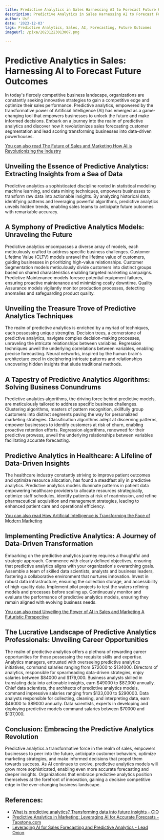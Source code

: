 ```yaml
---
title: Predictive Analytics in Sales Harnessing AI to Forecast Future Outcomes
description: Predictive Analytics in Sales Harnessing AI to Forecast Future Outcomes
author: Usf
date: '2023-12-03'
tags: Predictive Analytics, Sales, AI, Forecasting, Future Outcomes
imageUrl: /pixa/20231223013007.png

---
```

# Predictive Analytics in Sales: Harnessing AI to Forecast Future Outcomes

In today's fiercely competitive business landscape, organizations are constantly  seeking innovative strategies to gain a competitive edge and optimize their sales performance.  Predictive analytics, empowered by the transformative power of Artificial Intelligence (AI) has emerged  as a game-changing tool that empowers businesses to unlock the future  and make informed decisions. Embark on a journey into the realm of predictive analytics and discover how it revolutionizes sales forecasting customer segmentation and lead scoring transforming businesses into data-driven powerhouses.

[You can  also read The  Future of Sales and Marketing How AI  is Revolutionizing the Industry](The%20Future%20of%20Sales%20and%20Marketing%20How%20AI%20is%20Revolutionizing%20the%20Industry)


## Unveiling the Essence of Predictive Analytics: Extracting Insights from a Sea of Data

Predictive analytics a sophisticated  discipline rooted in statistical modeling machine learning, and data mining techniques, empowers businesses  to transform raw data into actionable insights. By analyzing historical data, identifying patterns and leveraging powerful algorithms, predictive analytics unveils  hidden trends, enabling sales  teams to anticipate future outcomes with remarkable accuracy.

## A Symphony of Predictive Analytics Models: Unraveling  the  Future

Predictive  analytics encompasses a diverse array of models, each meticulously crafted to address specific business challenges. Customer  Lifetime Value (CLTV) models unravel the lifetime  value of customers, guiding businesses  in prioritizing high-value relationships. Customer Segmentation models meticulously divide customers into  distinct groups based on shared characteristics enabling targeted marketing campaigns. Predictive Maintenance models foresee potential  equipment failures, ensuring proactive maintenance and minimizing  costly downtime. Quality Assurance models vigilantly monitor  production processes, detecting anomalies and safeguarding product  quality.

## Unveiling the Treasure Trove  of Predictive Analytics Techniques

The realm of predictive analytics is enriched by a myriad of techniques, each possessing unique  strengths. Decision trees, a cornerstone of predictive analytics, navigate complex decision-making processes, unraveling  the intricate relationships between variables. Regression techniques unveil the underlying  correlations between variables, enabling precise forecasting. Neural networks, inspired by the human brain's architecture excel in deciphering intricate patterns and relationships uncovering hidden insights that elude traditional methods.

## A Tapestry of Predictive Analytics Algorithms: Solving  Business  Conundrums

Predictive analytics algorithms,  the driving force  behind predictive models, are meticulously tailored to address specific business  challenges. Clustering algorithms, masters of  pattern recognition, skillfully group customers into distinct segments paving the way for personalized marketing strategies. Classification algorithms adept  at discerning patterns, empower businesses to identify  customers at risk of churn,  enabling proactive  retention efforts.  Regression algorithms, renowned for  their predictive prowess,  unveil the underlying relationships between variables facilitating accurate forecasting.

##  Predictive Analytics in Healthcare:  A Lifeline of Data-Driven Insights

The healthcare industry constantly striving to improve patient outcomes and optimize resource  allocation, has found a  steadfast ally in predictive analytics. Predictive analytics  models illuminate patterns in  patient data empowering healthcare providers to allocate resources strategically, optimize staff schedules, identify patients at risk  of  readmission, and refine pharmaceutical acquisition  and management strategies, leading to  enhanced patient care and operational efficiency.

[You can also read How Artificial Intelligence is Transforming the Face of Modern Marketing](How%20Artificial%20Intelligence%20is%20Transforming%20the%20Face%20of%20Modern%20Marketing)


## Implementing Predictive Analytics: A Journey of Data-Driven Transformation

Embarking on  the predictive analytics journey requires a thoughtful and strategic approach. Commence with clearly defined  objectives, ensuring that predictive analytics aligns with your organization's  overarching  goals. Assemble a team of skilled data scientists, analysts and business leaders, fostering a collaborative environment that nurtures innovation. Invest in robust data  infrastructure, ensuring  the collection storage, and accessibility  of  high-quality data. Implement pilot projects to test the waters refining models and processes before scaling up. Continuously monitor  and evaluate the performance of predictive analytics models, ensuring they remain aligned with evolving business needs.

[You can  also read Unveiling the Power of AI  in Sales and Marketing A Futuristic Perspective](Unveiling%20the%20Power%20of%20AI%20in%20Sales%20and%20Marketing%20A%20Futuristic%20Perspective)


## The Lucrative Landscape of  Predictive Analytics Professionals: Unveiling Career Opportunities

The realm of predictive analytics offers a plethora of rewarding career opportunities for those  possessing the requisite skills and expertise. Analytics managers, entrusted with  overseeing predictive analytics initiatives, command salaries ranging from $72000 to $134000. Directors of analytics, responsible for  spearheading data-driven strategies,  enjoy salaries between $84000 and $179,000. Business analysts skilled in translating data into actionable insights, earn $49000 to  $87,000 annually. Chief data scientists,  the architects of predictive analytics models,  command impressive salaries ranging from $133,000 to $290000. Data analysts responsible for collecting,  cleaning, and interpreting data, earn $46000 to $89000 annually. Data scientists, experts in developing and deploying predictive models command salaries between $70000  and $137,000.

## Conclusion: Embracing the Predictive Analytics Revolution

Predictive analytics a transformative force in the realm of sales, empowers businesses to peer into  the future, anticipate  customer behaviors, optimize marketing strategies, and make informed decisions  that  propel them towards success. As AI continues to evolve, predictive  analytics  models will  grow more sophisticated, enabling even more accurate forecasting and deeper insights. Organizations that embrace predictive  analytics position themselves at the forefront of innovation, gaining a decisive competitive edge in the ever-changing  business landscape.

## References:
- [What is predictive analytics? Transforming data into future insights - CIO](https://www.cio.com/article/228901/what-is-predictive-analytics-transforming-data-into-future-insights.html)
- [Predictive Analytics in Marketing: Leveraging AI for Accurate Forecasts - Tapstone.com](https://tapstone.com/predictive-analytics-in-marketing-leveraging-ai-for-accurate-forecasts/)
- [Leveraging AI for Sales Forecasting and Predictive Analytics - Lead Onion](https://leadonion.ai/leveraging-ai-for-sales-forecasting-and-predictive-analytics/)
